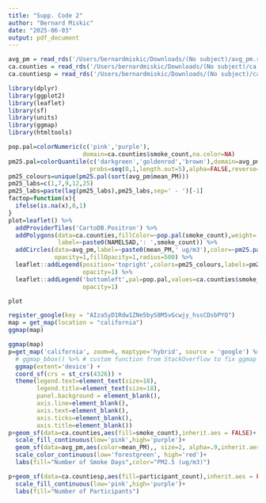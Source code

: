 ```yaml
---
title: "Supp. Code 2"
author: "Bernard Miskic"
date: "2025-06-03"
output: pdf_document
---
```


```r
avg_pm = read_rds('/Users/bernardmiskic/Downloads/(No subject)/avg_pm.rds')
ca.counties = read_rds('/Users/bernardmiskic/Downloads/(No subject)/ca.counties.rds')
ca.countiesp = read_rds('/Users/bernardmiskic/Downloads/(No subject)/ca.countiesp.rds')
```


```r
library(dplyr)
library(ggplot2)
library(leaflet)
library(sf)
library(units)
library(ggmap)
library(htmltools)

pop.pal=colorNumeric(c('pink','purple'),
                     domain=ca.counties$smoke_count,na.color=NA)
pm25.pal=colorQuantile(c('darkgreen','goldenrod','brown'),domain=avg_pm$mean_PM,n=4,
                       probs=seq(0,1,length.out=5),alpha=FALSE,reverse=FALSE,right=FALSE)
pm25_colours=unique(pm25.pal(sort(avg_pm$mean_PM)))
pm25_labs=c(1,7,9,12,25)
pm25_labs=paste(lag(pm25_labs),pm25_labs,sep=' - ')[-1]
factop=function(x){
  ifelse(is.na(x),0,1)
}
plot=leaflet() %>% 
  addProviderTiles('CartoDB.Positron') %>% 
  addPolygons(data=ca.counties,fillColor=~pop.pal(smoke_count),weight=.5,fillOpacity=~factop(smoke_count),
              label=~paste0(NAMELSAD,': ',smoke_count)) %>% 
  addCircles(data=avg_pm,label=~paste0(mean_PM,' ug/m3'),color=~pm25.pal(mean_PM),
             opacity=1,fillOpacity=1,radius=500) %>% 
  leaflet::addLegend(position='topright',colors=pm25_colours,labels=pm25_labs,titl='PM2.5 (ug/m3)',
                     opacity=1) %>% 
  leaflet::addLegend('bottomleft',pal=pop.pal,values=ca.counties$smoke_count,title = 'Number of </br> Smoke Days',
                     opacity=1)

plot

register_google(key = "AIzaSyD1Rdw1ZNe5byS8M5vGcwjy_hssCDsbPYQ")
map = get_map(location = "california")
ggmap(map)

ggmap(map)
p=get_map('california', zoom=6, maptype='hybrid', source = 'google') %>% 
  # ggmap_bbox() %>% # custom function from StackOverflow to fix ggmap raster projection
  ggmap(extent='device') +
  coord_sf(crs = st_crs(4326)) +
  theme(legend.text=element_text(size=18),
        legend.title=element_text(size=18),
        panel.background = element_blank(),
        axis.line=element_blank(),
        axis.text=element_blank(),
        axis.ticks=element_blank(),
        axis.title=element_blank())
p+geom_sf(data=ca.counties,aes(fill=smoke_count),inherit.aes = FALSE)+
  scale_fill_continuous(low='pink',high='purple')+
  geom_sf(data=avg_pm,aes(color=mean_PM),, size=2, alpha=.9,inherit.aes = FALSE)+
  scale_color_continuous(low='forestgreen', high='red')+
  labs(fill="Number of Smoke Days",color="PM2.5 (ug/m3)")

p+geom_sf(data=ca.countiesp,aes(fill=participant_count),inherit.aes = FALSE)+
  scale_fill_continuous(low='pink',high='purple')+
  labs(fill="Number of Participants")
```


